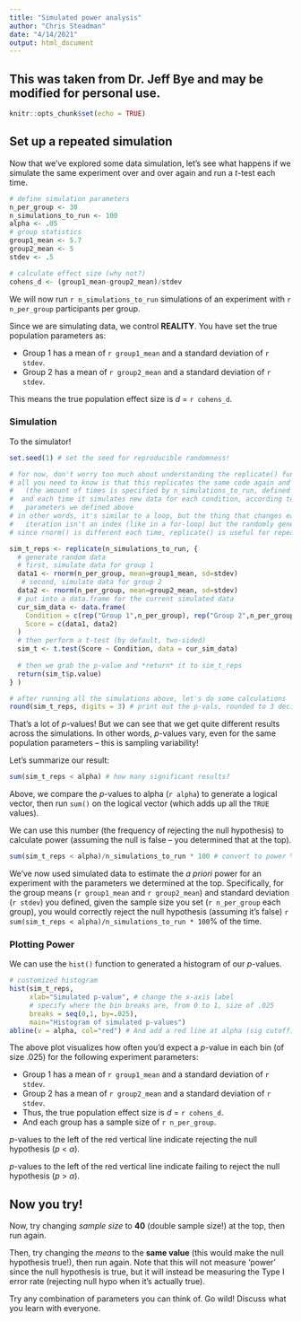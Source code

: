 ```yaml
---
title: "Simulated power analysis"
author: "Chris Steadman"
date: "4/14/2021"
output: html_document
---
```

## This was taken from Dr. Jeff Bye and may be modified for personal use. ##

```r
knitr::opts_chunk$set(echo = TRUE)
```

## Set up a repeated simulation

Now that we've explored some data simulation, let's see what happens if we simulate the same experiment over and over again and run a *t*-test each time.

```r

# define simulation parameters
n_per_group <- 30
n_simulations_to_run <- 100
alpha <- .05
# group statistics
group1_mean <- 5.7
group2_mean <- 5
stdev <- .5

# calculate effect size (why not?)
cohens_d <- (group1_mean-group2_mean)/stdev
```

We will now run `r n_simulations_to_run` simulations of an experiment with `r n_per_group` participants per group.

Since we are simulating data, we control **REALITY**.  You have set the true population parameters as:

* Group 1 has a mean of `r group1_mean` and a standard deviation of `r stdev`.
* Group 2 has a mean of `r group2_mean` and a standard deviation of `r stdev`.

This means the true population effect size is *d* = `r cohens_d`.

### Simulation

To the simulator!

```r
set.seed(1) # set the seed for reproducible randomness!

# for now, don't worry too much about understanding the replicate() function
# all you need to know is that this replicates the same code again and again
#   (the amount of times is specified by n_simulations_to_run, defined above)
#  and each time it simulates new data for each condition, according to the 
#   parameters we defined above
# in other words, it's similar to a loop, but the thing that changes each
#   iteration isn't an index (like in a for-loop) but the randomly generated data
# since rnorm() is different each time, replicate() is useful for repeating

sim_t_reps <- replicate(n_simulations_to_run, {
  # generate random data
  # first, simulate data for group 1
  data1 <- rnorm(n_per_group, mean=group1_mean, sd=stdev)
   # second, simulate data for group 2
  data2 <- rnorm(n_per_group, mean=group2_mean, sd=stdev)
  # put into a data.frame for the current simulated data
  cur_sim_data <- data.frame(
    Condition = c(rep("Group 1",n_per_group), rep("Group 2",n_per_group)) ,
    Score = c(data1, data2)
  )
  # then perform a t-test (by default, two-sided)
  sim_t <- t.test(Score ~ Condition, data = cur_sim_data)
  
  # then we grab the p-value and *return* it to sim_t_reps
  return(sim_t$p.value)
} )
```

```r
# after running all the simulations above, let's do some calculations
round(sim_t_reps, digits = 3) # print out the p-vals, rounded to 3 decimals
```

That's a lot of *p*-values!  But we can see that we get quite different results across the simulations.  In other words, *p*-values vary, even for the same population parameters -- this is sampling variability!

Let's summarize our result: 

```r
sum(sim_t_reps < alpha) # how many significant results?
```

Above, we compare the *p*-values to alpha (`r alpha`) to generate a logical vector, then run `sum()` on the logical vector (which adds up all the `TRUE` values).

We can use this number (the frequency of rejecting the null hypothesis) to calculate power (assuming the null is false -- you determined that at the top).

```r
sum(sim_t_reps < alpha)/n_simulations_to_run * 100 # convert to power %
```

We've now used simulated data to estimate the *a priori* power for an experiment with the parameters we determined at the top.  Specifically, for the group means (`r group1_mean` and `r group2_mean`) and standard deviation (`r stdev`) you defined, given the sample size you set (`r n_per_group` each group), you would correctly reject the null hypothesis (assuming it's false) `r sum(sim_t_reps < alpha)/n_simulations_to_run * 100 `% of the time.

### Plotting Power

We can use the `hist()` function to generated a histogram of our *p*-values.

```r
# customized histogram
hist(sim_t_reps, 
     xlab="Simulated p-value", # change the x-axis label
     # specify where the bin breaks are, from 0 to 1, size of .025
     breaks = seq(0,1, by=.025),
     main="Histogram of simulated p-values") 
abline(v = alpha, col="red") # And add a red line at alpha (sig cutoff)
```

The above plot visualizes how often you'd expect a *p*-value in each bin (of size .025) for the following experiment parameters:

* Group 1 has a mean of `r group1_mean` and a standard deviation of `r stdev`.
* Group 2 has a mean of `r group2_mean` and a standard deviation of `r stdev`.
* Thus, the true population effect size is *d* = `r cohens_d`.
* And each group has a sample size of `r n_per_group`.

*p*-values to the left of the red vertical line indicate rejecting the null hypothesis (*p* < $\alpha$).

*p*-values to the left of the red vertical line indicate failing to reject the null hypothesis (*p* > $\alpha$).

## Now you try!

Now, try changing *sample size* to **40** (double sample size!) at the top, then run again.

Then, try changing the *means* to the **same value** (this would make the null hypothesis true!), then run again. Note that this will not measure 'power' since the null hypothesis is true, but it will instead be measuring the Type I error rate (rejecting null hypo when it's actually true).

Try any combination of parameters you can think of. Go wild! Discuss what you learn with everyone.